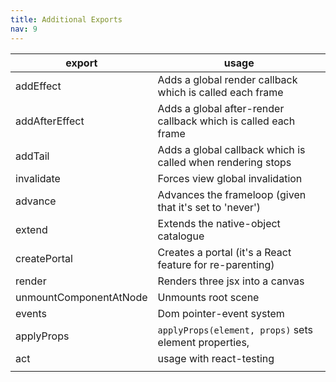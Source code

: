 ```yaml
---
title: Additional Exports
nav: 9
---
```


| export                 | usage                                                          |
| ---------------------- | -------------------------------------------------------------- |
| addEffect              | Adds a global render callback which is called each frame       |
| addAfterEffect         | Adds a global after-render callback which is called each frame |
| addTail                | Adds a global callback which is called when rendering stops    |
| invalidate             | Forces view global invalidation                                |
| advance                | Advances the frameloop (given that it's set to 'never')        |
| extend                 | Extends the native-object catalogue                            |
| createPortal           | Creates a portal (it's a React feature for re-parenting)       |
| render                 | Renders three jsx into a canvas                                |
| unmountComponentAtNode | Unmounts root scene                                            |
| events                 | Dom pointer-event system                                       |
| applyProps             | `applyProps(element, props)` sets element properties,          |
| act                    | usage with react-testing                                       |
|                        |                                                                |
